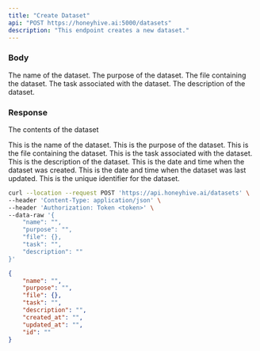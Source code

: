 ```yaml
---
title: "Create Dataset"
api: "POST https://honeyhive.ai:5000/datasets"
description: "This endpoint creates a new dataset."
---
```


### Body

<ParamField body="name" type="string">
  The name of the dataset.
</ParamField>

<ParamField body="purpose" type="string">
  The purpose of the dataset.
</ParamField>

<ParamField body="file" type="object">
  The file containing the dataset.
</ParamField>

<ParamField body="task" type="string">
  The task associated with the dataset.
</ParamField>

<ParamField body="description" type="string">
  The description of the dataset.
</ParamField>

### Response

<ResponseField name="data" type="object">

The contents of the dataset

<Expandable title="Toggle object">

<ResponseField name="name" type="string">
  This is the name of the dataset.
</ResponseField>

<ResponseField name="purpose" type="string">
  This is the purpose of the dataset.
</ResponseField>

<ResponseField name="file" type="object">
  This is the file containing the dataset.
</ResponseField>

<ResponseField name="task" type="string">
  This is the task associated with the dataset.
</ResponseField>

<ResponseField name="description" type="string">
  This is the description of the dataset.
</ResponseField>

<ResponseField name="created_at" type="string">
  This is the date and time when the dataset was created.
</ResponseField>

<ResponseField name="updated_at" type="string">
  This is the date and time when the dataset was last updated.
</ResponseField>

<ResponseField name="id" type="string">
  This is the unique identifier for the dataset.
</ResponseField>

</Expandable>

</ResponseField>

<RequestExample>

```bash Example Request
curl --location --request POST 'https://api.honeyhive.ai/datasets' \
--header 'Content-Type: application/json' \
--header 'Authorization: Token <token>' \
--data-raw '{
    "name": "",
    "purpose": "",
    "file": {},
    "task": "",
    "description": ""
}'
```

</RequestExample>

<ResponseExample>

```json Response
{
    "name": "",
    "purpose": "",
    "file": {},
    "task": "",
    "description": "",
    "created_at": "",
    "updated_at": "",
    "id": ""
}

```

</ResponseExample>